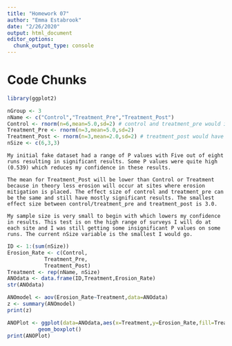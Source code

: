 ```yaml
---
title: "Homework 07"
author: "Emma Estabrook"
date: "2/26/2020"
output: html_document
editor_options: 
  chunk_output_type: console
---
```

# Code Chunks
```r
library(ggplot2)

nGroup <- 3
nName <- c("Control","Treatment_Pre","Treatment_Post")
Control <- rnorm(n=6,mean=5.0,sd=2) # control and treatment_pre would in theory have the same (or similar average erosion rate
Treatment_Pre <- rnorm(n=3,mean=5.0,sd=2)
Treatment_Post <- rnorm(n=3,mean=2.0,sd=2) # treatment_post would have a low erosion rate since it is after mitigation is put in
nSize <- c(6,3,3)
```
```
My initial fake dataset had a range of P values with Five out of eight runs resulting in significant results. Some P values were quite high (0.539) which reduces my confidence in these results. 

The mean for Treatment_Post will be lower than Control or Treatment because in theory less erosion will occur at sites where erosion mitigation is placed. The effect size of control and treatment_pre can be the same and still have mostly significant results. The smallest effect size between control/treatment_pre and treatment_post is 3.0. 

My sample size is very small to begin with which lowers my confidence in results. This test is on the high range of surveys I will do at each site and I was still getting some insignificant P values on some runs. The current nSize variable is the smallest I would go. 
```
```r
ID <- 1:(sum(nSize))
Erosion_Rate <- c(Control,
            Treatment_Pre,
            Treatment_Post)
Treatment <- rep(nName, nSize)
ANOdata <- data.frame(ID,Treatment,Erosion_Rate)
str(ANOdata)

ANOmodel <- aov(Erosion_Rate~Treatment,data=ANOdata)
z <- summary(ANOmodel)
print(z)
```
```r
ANOPlot <- ggplot(data=ANOdata,aes(x=Treatment,y=Erosion_Rate,fill=Treatment))+
          geom_boxplot()
print(ANOPlot)
```

